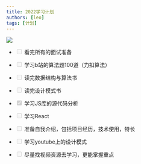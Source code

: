 ```yaml
---
title: 2022学习计划
authors: [leo]
tags: [计划]
---
```


![](/img/a2.svg)

- <input type="checkbox" disabled /> 看完所有的面试准备

- <input type="checkbox" disabled /> 学习b站的算法题100道（力扣算法）

- <input type="checkbox" disabled /> 读完数据结构与算法书

- <input type="checkbox" disabled /> 读完设计模式书

- <input type="checkbox" disabled checked /> 学习JS库的源代码分析

- <input type="checkbox" disabled /> 学习React

- <input type="checkbox" disabled /> 准备自我介绍，包括项目经历，技术使用，特长

- <input type="checkbox" disabled /> 学习youtube上的设计模式

- <input type="checkbox" disabled /> 尽量找视频资源去学习，更能掌握重点
